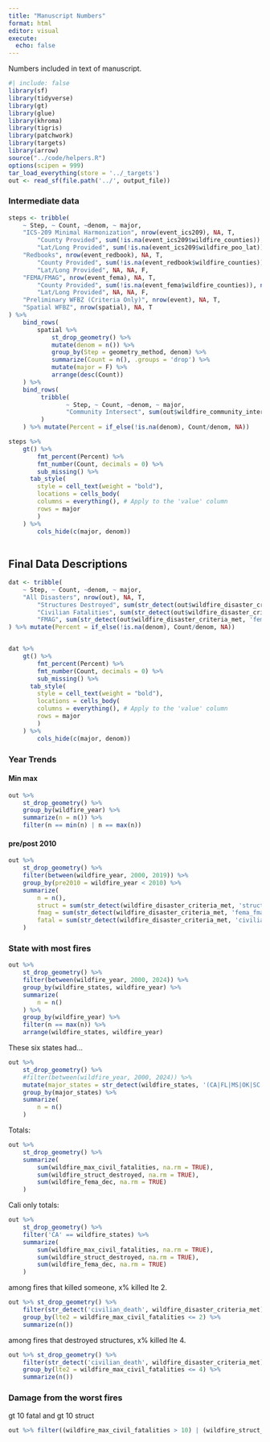 ```yaml
---
title: "Manuscript Numbers"
format: html
editor: visual
execute: 
  echo: false
---
```


Numbers included in text of manuscript.

```r
#| include: false
library(sf)
library(tidyverse)
library(gt)
library(glue)
library(khroma)
library(tigris)
library(patchwork)
library(targets)
library(arrow)
source("../code/helpers.R")
options(scipen = 999)
tar_load_everything(store = '../_targets') 
out <- read_sf(file.path('../', output_file))
```

### Intermediate data 
```r
steps <- tribble(
	~ Step, ~ Count, ~denom, ~ major,
	"ICS-209 Minimal Harmonization", nrow(event_ics209), NA, T,
		"County Provided", sum(!is.na(event_ics209$wildfire_counties)), nrow(event_ics209), F,
		"Lat/Long Provided", sum(!is.na(event_ics209$wildfire_poo_lat)), nrow(event_ics209), F,
	"Redbooks", nrow(event_redbook), NA, T,
		"County Provided", sum(!is.na(event_redbook$wildfire_counties)), nrow(event_redbook), F,
		"Lat/Long Provided", NA, NA, F,
	"FEMA/FMAG", nrow(event_fema), NA, T,
		"County Provided", sum(!is.na(event_fema$wildfire_counties)), nrow(event_fema), F,		
		"Lat/Long Provided", NA, NA, F,
	"Preliminary WFBZ (Criteria Only)", nrow(event), NA, T,
	"Spatial WFBZ", nrow(spatial), NA, T
) %>% 
	bind_rows(
		spatial %>% 
			st_drop_geometry() %>% 
			mutate(denom = n()) %>% 
			group_by(Step = geometry_method, denom) %>%
			summarize(Count = n(), .groups = 'drop') %>%
			mutate(major = F) %>%
			arrange(desc(Count))
	) %>%	
	bind_rows(
		 tribble(
				~ Step, ~ Count, ~denom, ~ major,
				"Community Intersect", sum(out$wildfire_community_intersect, na.rm = TRUE), nrow(out), T
		 )
	) %>% mutate(Percent = if_else(!is.na(denom), Count/denom, NA))

steps %>%
	gt() %>% 
		fmt_percent(Percent) %>%
		fmt_number(Count, decimals = 0) %>% 
		sub_missing() %>%
	  tab_style(
    	style = cell_text(weight = "bold"),
    	locations = cells_body(
      	columns = everything(), # Apply to the 'value' column
      	rows = major
    	)
  	) %>%
		cols_hide(c(major, denom))
	
```

## Final Data Descriptions

```r
dat <- tribble(
	~ Step, ~ Count, ~denom, ~ major,
	"All Disasters", nrow(out), NA, T,
		"Structures Destroyed", sum(str_detect(out$wildfire_disaster_criteria_met, 'structures_destroyed')), nrow(out), F,
		"Civilian Fatalities", sum(str_detect(out$wildfire_disaster_criteria_met, 'civilian_death')), nrow(out), F,
		"FMAG", sum(str_detect(out$wildfire_disaster_criteria_met, 'fema_fmag_declaration')), nrow(out), F
) %>% mutate(Percent = if_else(!is.na(denom), Count/denom, NA))


dat %>%
	gt() %>% 
		fmt_percent(Percent) %>%
		fmt_number(Count, decimals = 0) %>% 
		sub_missing() %>%
	  tab_style(
    	style = cell_text(weight = "bold"),
    	locations = cells_body(
      	columns = everything(), # Apply to the 'value' column
      	rows = major
    	)
  	) %>%
		cols_hide(c(major, denom))
```

### Year Trends

#### Min max
```r
out %>% 
	st_drop_geometry() %>% 
	group_by(wildfire_year) %>%
	summarize(n = n()) %>%
	filter(n == min(n) | n == max(n))
```

#### pre/post 2010
```r
out %>% 
	st_drop_geometry() %>%
	filter(between(wildfire_year, 2000, 2019)) %>% 
	group_by(pre2010 = wildfire_year < 2010) %>%
	summarize(
		n = n(),
		struct = sum(str_detect(wildfire_disaster_criteria_met, 'structures_destroyed')),
		fmag = sum(str_detect(wildfire_disaster_criteria_met, 'fema_fmag_declaration')),
		fatal = sum(str_detect(wildfire_disaster_criteria_met, 'civilian_death'))
	) 
```

### State with most fires

```r
out %>% 
	st_drop_geometry() %>%
	filter(between(wildfire_year, 2000, 2024)) %>% 
	group_by(wildfire_states, wildfire_year) %>%
	summarize(
		n = n()
	) %>%
	group_by(wildfire_year) %>%
	filter(n == max(n)) %>%
	arrange(wildfire_states, wildfire_year)
```


These six states had...



```r

out %>% 
	st_drop_geometry() %>%
	#filter(between(wildfire_year, 2000, 2024)) %>% 
	mutate(major_states = str_detect(wildfire_states, '(CA|FL|MS|OK|SC|TX)')) %>%
	group_by(major_states) %>%
	summarize(
		n = n()
	) 
```


Totals:

```r
out %>% 
	st_drop_geometry() %>%
	summarize(
		sum(wildfire_max_civil_fatalities, na.rm = TRUE),
		sum(wildfire_struct_destroyed, na.rm = TRUE),
		sum(wildfire_fema_dec, na.rm = TRUE)
	)
```

Cali only totals:

```r
out %>% 
	st_drop_geometry() %>%
	filter('CA' == wildfire_states) %>% 
	summarize(
		sum(wildfire_max_civil_fatalities, na.rm = TRUE),
		sum(wildfire_struct_destroyed, na.rm = TRUE),
		sum(wildfire_fema_dec, na.rm = TRUE)
	)
```



among fires that killed someone, x% killed lte 2. 
```r
out %>% st_drop_geometry() %>%
	filter(str_detect('civilian_death', wildfire_disaster_criteria_met)) %>%
	group_by(lte2 = wildfire_max_civil_fatalities <= 2) %>%
	summarize(n())
```



among fires that destroyed structures, x% killed lte 4. 
```r
out %>% st_drop_geometry() %>%
	filter(str_detect('civilian_death', wildfire_disaster_criteria_met)) %>%
	group_by(lte2 = wildfire_max_civil_fatalities <= 4) %>%
	summarize(n())
```


### Damage from the worst fires

gt 10 fatal and gt 10 struct

```r
out %>% filter((wildfire_max_civil_fatalities > 10) | (wildfire_struct_destroyed > 10)) %>% st_drop_geometry()  %>% summarize(n_death = sum(wildfire_max_civil_fatalities, na.rm=T), n_struct = sum(wildfire_struct_destroyed, na.rm =T))
```